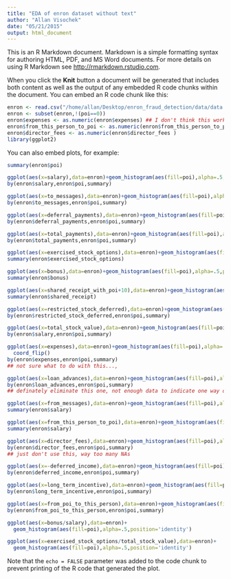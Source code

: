 ```yaml
---
title: "EDA of enron dataset without text"
author: "Allan Visochek"
date: "05/21/2015"
output: html_document
---
```


This is an R Markdown document. Markdown is a simple formatting syntax for authoring HTML, PDF, and MS Word documents. For more details on using R Markdown see <http://rmarkdown.rstudio.com>.

When you click the **Knit** button a document will be generated that includes both content as well as the output of any embedded R code chunks within the document. You can embed an R code chunk like this:

```r
enron <- read.csv("/home/allan/Desktop/enron_fraud_detection/data/data.csv")
enron <- subset(enron,!(poi==0))
enron$expenses <- as.numeric(enron$expenses) ## I don't think this works... I'll have to find a new way of transforming these variables, or just ignore them...
enron$from_this_person_to_poi <- as.numeric(enron$from_this_person_to_poi )
enron$director_fees <- as.numeric(enron$director_fees )
library(ggplot2)
```

You can also embed plots, for example:

```r
summary(enron$poi)

ggplot(aes(x=salary),data=enron)+geom_histogram(aes(fill=poi),alpha=.5,position='identity')
by(enron$salary,enron$poi,summary)

ggplot(aes(x=to_messages),data=enron)+geom_histogram(aes(fill=poi),alpha=.5,position='identity')+scale_x_log10()
by(enron$to_messages,enron$poi,summary)

ggplot(aes(x=deferral_payments),data=enron)+geom_histogram(aes(fill=poi),alpha=.5,position='identity')
by(enron$deferral_payments,enron$poi,summary)

ggplot(aes(x=total_payments),data=enron)+geom_histogram(aes(fill=poi),alpha=.5,position='identity')+scale_x_log10()
by(enron$total_payments,enron$poi,summary)

ggplot(aes(x=exercised_stock_options),data=enron)+geom_histogram(aes(fill=poi),alpha=.5,position='identity')+scale_x_log10()
summary(enron$exercised_stock_options)

ggplot(aes(x=bonus),data=enron)+geom_histogram(aes(fill=poi),alpha=.5,position='identity')+scale_x_log10()
summary(enron$bonus)

ggplot(aes(x=shared_receipt_with_poi+10),data=enron)+geom_histogram(aes(fill=poi),alpha=.5,position='identity',binwidth=.5)+scale_x_log10()
summary(enron$shared_receipt)

ggplot(aes(x=restricted_stock_deferred),data=enron)+geom_histogram(aes(fill=poi),alpha=.5,position='identity')
by(enron$restricted_stock_deferred,enron$poi,summary)

ggplot(aes(x=total_stock_value),data=enron)+geom_histogram(aes(fill=poi),alpha=.5,position='identity')+scale_x_log10()
by(enron$salary,enron$poi,summary)

ggplot(aes(x=expenses),data=enron)+geom_histogram(aes(fill=poi),alpha=.5,position='identity')
  coord_flip()
by(enron$expenses,enron$poi,summary)
## not sure what to do with this..., 

ggplot(aes(x=loan_advances),data=enron)+geom_histogram(aes(fill=poi),alpha=.5,position='identity')
by(enron$loan_advances,enron$poi,summary)
## definately eliminate this one, not enough data to indicate one way or another...

ggplot(aes(x=from_messages),data=enron)+geom_histogram(aes(fill=poi),alpha=.5,position='identity')+scale_x_log10()
summary(enron$salary)

ggplot(aes(x=from_this_person_to_poi),data=enron)+geom_histogram(aes(fill=poi),alpha=0.5, position='identity')+scale_x_log10()
summary(enron$salary)

ggplot(aes(x=director_fees),data=enron)+geom_histogram(aes(fill=poi),alpha=0.5, position='identity')
by(enron$director_fees,enron$poi,summary)
## just don't use this, way too many NAs

ggplot(aes(x=-deferred_income),data=enron)+geom_histogram(aes(fill=poi),alpha=0.5, position='identity')
by(enron$deferred_income,enron$poi,summary)

ggplot(aes(x=long_term_incentive),data=enron)+geom_histogram(aes(fill=poi),alpha=0.5, position='identity')#+scale_x_log10()
by(enron$long_term_incentive,enron$poi,summary)

ggplot(aes(x=from_poi_to_this_person),data=enron)+geom_histogram(aes(fill=poi),alpha=0.5, position='identity')+scale_x_log10()
by(enron$from_poi_to_this_person,enron$poi,summary)
```

```r
ggplot(aes(x=bonus/salary),data=enron)+
  geom_histogram(aes(fill=poi),alpha=.5,position='identity')

ggplot(aes(x=exercised_stock_options/total_stock_value),data=enron)+
  geom_histogram(aes(fill=poi),alpha=.5,position='identity')
```

Note that the `echo = FALSE` parameter was added to the code chunk to prevent printing of the R code that generated the plot.
